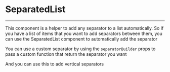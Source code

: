 
<Meta title='Components/SeparatedList/Intro' component={SeparatedList} />

# SeparatedList

---

This component is a helper to add any separator to a list automatically.
So if you have a list of items that you want to add separators between them, you can use the SeparatedList component to automatically add the separator

<Canvas>
  <Story id='components-separatedlist--default' />
</Canvas>

You can use a custom separator by using the `separatorBuilder` props to pass a custom function that return the separator you want

<Canvas>
  <Story id='components-separatedlist--custom-separator' />
</Canvas>

And you can use this to add vertical separators

<Canvas>
  <Story id='components-separatedlist--add-separtor-to-row' />
</Canvas>
